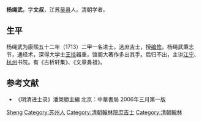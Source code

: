 {{Otheruses|other=名为楊繩武的其他人物|楊繩武}}

'''杨绳武'''，字'''文叔'''，江苏[[吴县|吴县]]人。清朝学者。

== 生平 ==
杨绳武为康熙五十二年（1713）二甲一名进士。选庶吉士，授[[编修|编修]]。杨绳武秉志节，通经术，深得大学士[[王掞|王掞]]器重，馆阁大著作多出其手。后归不出，主讲[[江宁|江宁]]、[[杭州|杭州]]书院。有《古析轩集》、《文章鼻祖》。

==参考文献==
*《明清进士录》潘榮勝主編 北京：中華書局 2006年三月第一版

{{康熙五十二年癸巳恩科殿試金榜}}

{{Authority control}}

{{DEFAULTSORT:Yang杨}}
[[Category:杨姓|Sheng]]
[[Category:苏州人|Category:苏州人]]
[[Category:清朝翰林院庶吉士|Category:清朝翰林院庶吉士]]
[[Category:清朝翰林|Category:清朝翰林]]